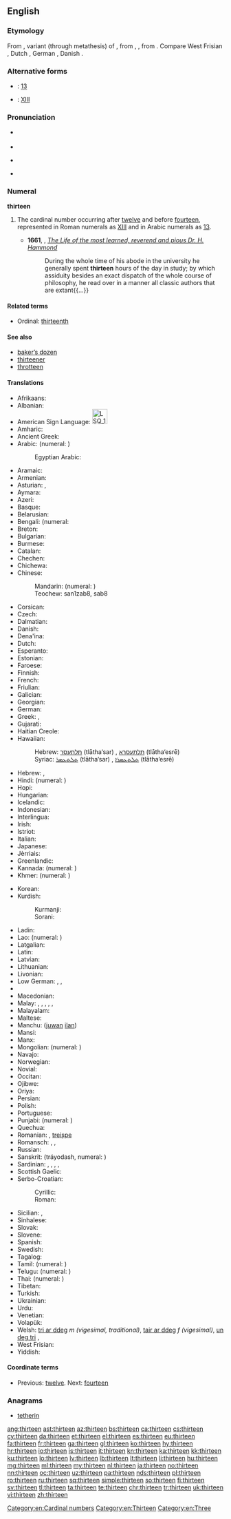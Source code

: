 ==English==
{{wikipedia}}

===Etymology===
From {{etyl|enm|en}} {{term|thirttene|lang=enm}}, variant (through metathesis) of {{term|thrittene|lang=enm}}, from {{etyl|ang|en}} {{m|ang|þreotīene}}, {{term|þreotene|lang=ang}}, from {{etyl|gem-pro|en}} {{m|gem-pro|*þritehun}}. Compare West Frisian {{term|trettjin|lang=fy}}, Dutch {{term|dertien|lang=nl}}, German {{term|dreizehn|lang=de}}, Danish {{term|tretten|lang=da}}.

===Alternative forms===
* {{w|Arabic numerals}}: [[13]]
* {{w|Roman numerals}}: [[XIII]]

===Pronunciation===
* {{qualifier|next word stressed near the first syllable}}
*: {{a|UK}} {{IPA|/ˈθɜː.tiːn/|lang=en}}
*: {{a|US}} {{IPA|/ˈθɝ.tin/|lang=en}}
* {{audio|en-us-thirteen.ogg|Audio (US)|lang=en}}
* {{qualifier|next word stressed after the first syllable}}
*: {{a|UK}} {{IPA|/ˌθɜːˈtiːn/|lang=en}}
*: {{a|US}} {{IPA|/ˌθɝˈtin/|lang=en}}
* {{rhymes|iːn|lang=en}}

===Numeral===
'''thirteen'''

# The cardinal number occurring after [[twelve]] and before [[fourteen]], represented in Roman numerals as [[XIII]] and in Arabic numerals as [[13]].
#: {{usex|lang=en|There are '''thirteen''' cards of each of the four suits in a deck of playing cards.}}
#* '''1661''', {{w|John Fell (bishop)|John Fell}}, ''[http://archive.org/stream/a615775104worduoft/a615775104worduoft_djvu.txt The Life of the most learned, reverend and pious Dr. H. Hammond]''
#*: During the whole time of his abode in the university he generally spent '''thirteen''' hours of the day in study; by which assiduity besides an exact dispatch of the whole course of philosophy, he read over in a manner all classic authors that are extant{{...}}

====Related terms====
* Ordinal: [[thirteenth]]

====See also====
* [[baker's dozen|baker’s dozen]]
* [[thirteener]]
* [[throtteen]]

====Translations====
{{trans-top|the cardinal number occurring after twelve and before fourteen}}
* Afrikaans: {{t|af|dertien}}
* Albanian: {{t|sq|trembëdhjetë}}
* American Sign Language: [[Image:LSQ 13.jpg|35px]] {{t|ase|Hu@Side-PalmBack Flatten}}
* Amharic: {{t|am|አስራሶስት|tr=asra sosts|sc=Ethi}}
* Ancient Greek: {{t|grc|τρισκαίδεκα|tr=triskaideka|sc=polytonic}}
* Arabic: {{t|ar|ثَلاثة عَشَرَ|tr=thalaatha 3ashara}} (numeral: {{lang|und|sc=Arab|[[١٣]]}})
*: Egyptian Arabic: {{t|arz|تلاتاشر|tr=talataashar|sc=Arab}}
* Aramaic:
* Armenian: {{t+|hy|տասներեք|tr=tasnerek'}}
* Asturian: {{t+|ast|trece}}, {{t+|ast|trelce}}
* Aymara: {{t|ay|tunka kimsani}}
* Azeri: {{t+|az|on üç}}
* Basque: {{t+|eu|hamahiru}}
* Belarusian: {{t|be|трынаццаць|tr=trynáccac’}}
* Bengali: {{t|bn|তেরো|tr=tero|sc=Beng}} (numeral: {{t|bn|১৩}}
* Breton: {{t+|br|trizek}}
* Bulgarian: {{t|bg|тринадесет|tr=trinadeset}}
* Burmese: {{t|my|ဆယ့်သုံး|tr=hsè.thon:|sc=Mymr}}
* Catalan: {{t+|ca|tretze}}
* Chechen: {{t|ce|кхойтта|tr=qoytta}}
* Chichewa: {{t|ny|khumi n'zitatu}}
* Chinese:
*: Mandarin: {{t+|cmn|十三|tr=shísān}} (numeral: {{t|cmn|拾參}})
*: Teochew: san1zab8, sab8
* Corsican: {{t|co|trèdeci}}
* Czech: {{t+|cs|třináct}}
* Dalmatian: {{t|dlm|tretco}}
* Danish: {{t+|da|tretten}}
* Dena'ina: {{t|tfn|tuq'i beq'di}}
* Dutch: {{t+|nl|dertien|f}}
* Esperanto: {{t|eo|dek tri}}
* Estonian: {{t+|et|kolmteist}}
* Faroese: {{t|fo|trettan}}
* Finnish: {{t+|fi|kolmetoista}}
* French: {{t+|fr|treize|m}}
* Friulian: {{t|fur|tredis}}
* Galician: {{t+|gl|trece}}
* Georgian: {{t|ka|ცამეტი|tr=c'ameti|sc=Geor}}
* German: {{t+|de|dreizehn}}
* Greek: {{t+|el|δεκατρείς|m|f|tr=dekatreís}}, {{t+|el|δεκατρία|n|tr=dekatría}}
* Gujarati: {{t+|gu|તેર|tr=ter|sc=Gujr}}
* Haitian Creole: {{t|ht|trèz}}
* Hawaiian: {{t|haw|ʻumikūmākolu}}
*: Hebrew: [[תלתעסר]] (tlātha‘sar) {{g|m}}, [[תלתעסרא]] (tlātha‘esrē) {{g|f}}
*: Syriac: [[ܬܠܬܥܣܪ]] (tlātha‘sar) {{g|m}}, [[ܬܠܬܥܣܪܐ]] (tlātha‘esrē) {{g|f}}
* Hebrew: {{t|he|שלוש עשרה|alt=שְׁלֹשׁ־עֶשְׂרֵה|tr=shlosh esre|f}} {{qualifier|used in counting}}, {{t|he|שלושה עשר|alt=שְׁלוֹשָה־עָשָׂר|tr=shlosha asar|m}}
* Hindi: {{t|hi|तेरह्|tr=terah}} (numeral: {{t+|hi|१३}})
* Hopi: {{t|hop|pakwt niikyang paykomuy siikya’ta}}
* Hungarian: {{t+|hu|tizenhárom}}
* Icelandic: {{t+|is|þrettán}}
* Indonesian: {{t|id|tiga belas}}
* Interlingua: {{t|ia|dece-tres}}
* Irish: {{t+|ga|trí déag}}
* Istriot: {{t|ist|tridase}}
* Italian: {{t+|it|tredici|m}}
* Japanese: {{t+|ja|十三|tr=じゅうさん, jū-san}}
* Jèrriais: {{t|roa-jer|treize}}
* Greenlandic: {{t|kl|aqqaniq-pingasut}}
* Kannada: {{t+|kn|ಹದಿಮೂರು|tr=hadimūru}} (numeral: {{t|kn|೧೩}})
* Khmer: {{t|km|ដប់បី|tr=dop bei}} (numeral: {{l|km|១៣}})
{{trans-mid}}
* Korean: {{t+|ko|열셋|tr=yeolset}}
* Kurdish:
*: Kurmanji: {{t+|ku|sêzde}}
*: Sorani: {{t|ckb|سیانزە|tr=siyanze, syanze}}
* Ladin: {{t|lld|tredesc}}
* Lao: {{t|lo|ສິບສາມ|tr=sip-saam|sc=Laoo}} (numeral: {{l|lo|໑໓}})
* Latgalian: {{t|ltg|treispadsmit}}
* Latin: {{t+|la|tredecim}}
* Latvian: {{t+|lv|trīspadsmit}}
* Lithuanian: {{t+|lt|trylika}}
* Livonian: {{t|liv|kuolmtuoistõn}}
* Low German: {{t+|nds|dörteihn}}, {{t|nds|dötteihn}}, {{t|nds|dorteihn}}
* {{trreq|lb}}
* Macedonian: {{t|mk|тринаесет|tr=trináeset}}
* Malay: {{t|ms|tiga belas}}, {{t|ms|telu belas}}, {{t|ms|sepuluh tiga}}, {{t|ms|sepuluh telu}}, {{t|ms|satu puluh tiga}}, {{t|ms|satu puluh telu}}
* Malayalam: {{t+|ml|പതിമൂന്ന്|sc=Mlym|tr=patimūnn}}
* Maltese: {{t|mt|tlettax}}
* Manchu: ([[juwan]] [[ilan]])
* Mansi: {{t|mns|хурумхуйплов|tr=xūrumxujplow}}
* Manx: {{t|gv|tree jeig}}
* Mongolian: {{t|mn|арван гурав|tr=arvan gurav|sc=Cyrl}} (numeral: {{t|mn|᠑᠓|sc=Mong}})
* Navajo: {{t|nv|tááʼtsʼáadah}}
* Norwegian: {{t+|no|tretten}}
* Novial: {{t|nov|dek-tri}}
* Occitan: {{t+|oc|tretze}}
* Ojibwe: {{t|oj|ashi-niswi}}
* Oriya: {{t|or|ତେର|sc=Orya}}
* Persian: {{t+|fa|سیزده}}
* Polish: {{t+|pl|trzynaście}}
* Portuguese: {{t+|pt|treze}}
* Punjabi: {{t|pa|ਤੇਰ੍ਹਾਂ|tr=terhāṅ|sc=Guru}} (numeral: {{l|pa|੧੩}})
* Quechua: {{t|qu|chunka kimsayuq}}
* Romanian: {{t+|ro|treisprezece}}, [[treișpe]] {{qualifier|informal}}
* Romansch: {{t|rm|tredesch}}, {{t|rm|tredisch}}, {{t|rm|traidesch}}
* Russian: {{t+|ru|тринадцать|tr=trinádcat’}}
* Sanskrit: {{t|sa|त्रयोदश}} (tráyodash, numeral: {{l|sa|१३}})
* Sardinian: {{t|sc|trechi}}, {{t|sc|treghi}}, {{t|sc|treci}}, {{t|sc|tréichi}}, {{t|sc|trexi}}
* Scottish Gaelic: {{t|gd|trì}} {{t|gd|deug}}
* Serbo-Croatian:
*: Cyrillic: {{t|sh|тринаест}}
*: Roman: {{t|sh|trinaest}}
* Sicilian: {{t+|scn|trìdici}}, {{t+|scn|trìrici}}
* Sinhalese: {{t|si|දහතුන|tr=dhahathuna}}
* Slovak: {{t|sk|trinásť}}
* Slovene: {{t+|sl|trinajst}}
* Spanish: {{t+|es|trece}}
* Swedish: {{t+|sv|tretton}}
* Tagalog: {{t+|tl|labintatlo}}
* Tamil: {{t+|ta|பதின்மூன்று|lang=patiṉmūṉṟu}} (numeral: {{l|ta|௰௩}})
* Telugu: {{t+|te|పదమూడు|tr=padamūḍu}} (numeral: {{l|te|౧౩}})
* Thai: {{t|th|สิบสาม|tr=sìp săam}} (numeral: {{l|th|๑๓}})
* Tibetan: {{t|bo|བཅུ་གསུམ|tr=bcu gsum|sc=Tibt}}
* Turkish: {{t+|tr|on üç}}
* Ukrainian: {{t+|uk|трина́дцять|sc=Cyrl}}
* Urdu: {{t|ur|تیرہ|tr=terah}}
* Venetian: {{t|vec|tredese}}
* Volapük: {{t|vo|degkil}}
* Welsh: [[tri ar ddeg]] ''m (vigesimal, traditional)'', [[tair ar ddeg]] ''f (vigesimal)'', [[un deg tri]] {{qualifier|decimal}}, {{t|cy|undeg tair|f}}
* West Frisian: {{t+|fy|trettjin}}
* Yiddish: {{t|yi|דרײַצן|tr=draytsn}}
{{trans-bottom}}

====Coordinate terms====
* Previous: [[twelve]]. Next: [[fourteen]]

===Anagrams===
* [[tetherin#English|tetherin]]

[[Category:en:Cardinal numbers]]
[[Category:en:Thirteen]]
[[Category:en:Three]]

[[ang:thirteen]]
[[ast:thirteen]]
[[az:thirteen]]
[[bs:thirteen]]
[[ca:thirteen]]
[[cs:thirteen]]
[[cy:thirteen]]
[[da:thirteen]]
[[et:thirteen]]
[[el:thirteen]]
[[es:thirteen]]
[[eu:thirteen]]
[[fa:thirteen]]
[[fr:thirteen]]
[[ga:thirteen]]
[[gl:thirteen]]
[[ko:thirteen]]
[[hy:thirteen]]
[[hr:thirteen]]
[[io:thirteen]]
[[is:thirteen]]
[[it:thirteen]]
[[kn:thirteen]]
[[ka:thirteen]]
[[kk:thirteen]]
[[ku:thirteen]]
[[lo:thirteen]]
[[lv:thirteen]]
[[lb:thirteen]]
[[lt:thirteen]]
[[li:thirteen]]
[[hu:thirteen]]
[[mg:thirteen]]
[[ml:thirteen]]
[[my:thirteen]]
[[nl:thirteen]]
[[ja:thirteen]]
[[no:thirteen]]
[[nn:thirteen]]
[[oc:thirteen]]
[[uz:thirteen]]
[[pa:thirteen]]
[[nds:thirteen]]
[[pl:thirteen]]
[[ro:thirteen]]
[[ru:thirteen]]
[[sq:thirteen]]
[[simple:thirteen]]
[[so:thirteen]]
[[fi:thirteen]]
[[sv:thirteen]]
[[tl:thirteen]]
[[ta:thirteen]]
[[te:thirteen]]
[[chr:thirteen]]
[[tr:thirteen]]
[[uk:thirteen]]
[[vi:thirteen]]
[[zh:thirteen]]